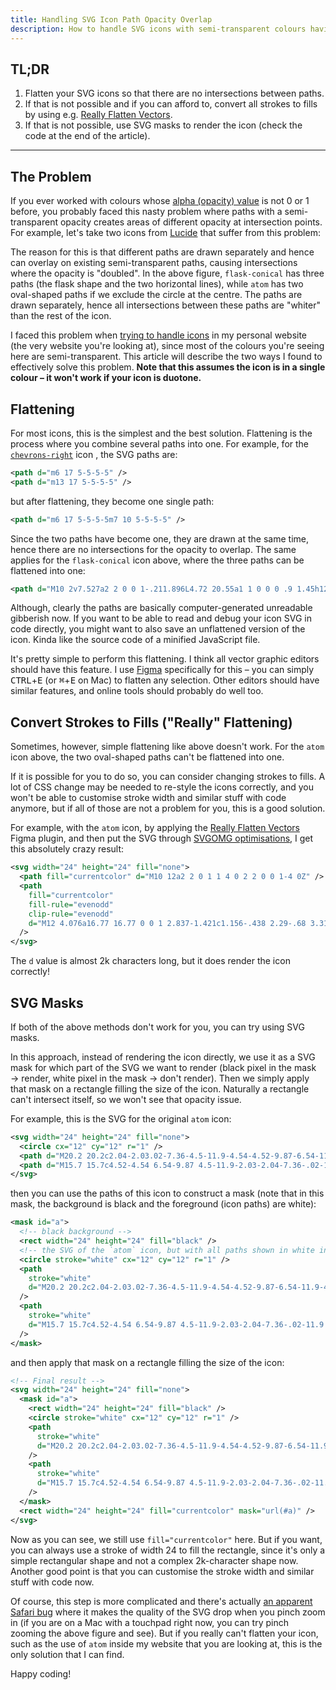 ```yaml
---
title: Handling SVG Icon Path Opacity Overlap
description: How to handle SVG icons with semi-transparent colours having path opacity overlapping in intersections points.
---
```


## TL;DR

1. Flatten your SVG icons so that there are no intersections between paths.
2. If that is not possible and if you can afford to, convert all strokes to fills by using e.g. [Really Flatten Vectors](https://www.figma.com/community/plugin/1099596352042014853/really-flatten-vectors).
3. If that is not possible, use SVG masks to render the icon (check the code at the end of the article).

---

## The Problem

If you ever worked with colours whose [alpha (opacity) value](https://developer.mozilla.org/en-US/docs/Glossary/Alpha) is not 0 or 1 before, you probably faced this nasty problem where paths with a semi-transparent opacity creates areas of different opacity at intersection points. For example, let's take two icons from [Lucide](https://lucide.dev) that suffer from this problem:

<Figure>
  <LucideIconOpacityDemo />
</Figure>

The reason for this is that different paths are drawn separately and hence can overlay on existing semi-transparent paths, causing intersections where the opacity is "doubled". In the above figure, `flask-conical` has three paths (the flask shape and the two horizontal lines), while `atom` has two oval-shaped paths if we exclude the circle at the centre. The paths are drawn separately, hence all intersections between these paths are "whiter" than the rest of the icon.

I faced this problem when [trying to handle icons](https://github.com/joulev/website/commit/987c4afb2718e468ee724230be6062cae6f860e5) in my personal website (the very website you're looking at), since most of the colours you're seeing here are semi-transparent. This article will describe the two ways I found to effectively solve this problem. **Note that this assumes the icon is in a single colour – it won't work if your icon is duotone.**

## Flattening

For most icons, this is the simplest and the best solution. Flattening is the process where you combine several paths into one. For example, for the [`chevrons-right`](https://lucide.dev/icons/chevrons-right) icon <ChevronsRight className="inline-block" />, the SVG paths are:

```xml
<path d="m6 17 5-5-5-5" />
<path d="m13 17 5-5-5-5" />
```

but after flattening, they become one single path:

```xml
<path d="m6 17 5-5-5-5m7 10 5-5-5-5" />
```

Since the two paths have become one, they are drawn at the same time, hence there are no intersections for the opacity to overlap. The same applies for the `flask-conical` icon above, where the three paths can be flattened into one:

```xml
<path d="M10 2v7.527a2 2 0 0 1-.211.896L4.72 20.55a1 1 0 0 0 .9 1.45h12.76a1 1 0 0 0 .9-1.45l-5.069-10.127A2 2 0 0 1 14 9.527V2M8.5 2h7M7 16h10" />
```

<Figure>
  <LucideIconFlaskConicalFlatteningDemo />
</Figure>

Although, clearly the paths are basically computer-generated unreadable gibberish now. If you want to be able to read and debug your icon SVG in code directly, you might want to also save an unflattened version of the icon. Kinda like the source code of a minified JavaScript file.

It's pretty simple to perform this flattening. I think all vector graphic editors should have this feature. I use [Figma](https://www.figma.com) specifically for this – you can simply <kbd>CTRL</kbd>+<kbd>E</kbd> (or <kbd>⌘</kbd>+<kbd>E</kbd> on Mac) to flatten any selection. Other editors should have similar features, and online tools should probably do well too.

## Convert Strokes to Fills ("Really" Flattening)

Sometimes, however, simple flattening like above doesn't work. For the `atom` icon above, the two oval-shaped paths can't be flattened into one.

If it is possible for you to do so, you can consider changing strokes to fills. A lot of CSS change may be needed to re-style the icons correctly, and you won't be able to customise stroke width and similar stuff with code anymore, but if all of those are not a problem for you, this is a good solution.

For example, with the `atom` icon, by applying the [Really Flatten Vectors](https://www.figma.com/community/plugin/1099596352042014853/really-flatten-vectors) Figma plugin, and then put the SVG through [SVGOMG optimisations](https://jakearchibald.github.io/svgomg/), I get this absolutely crazy result:

```xml
<svg width="24" height="24" fill="none">
  <path fill="currentcolor" d="M10 12a2 2 0 1 1 4 0 2 2 0 0 1-4 0Z" />
  <path
    fill="currentcolor"
    fill-rule="evenodd"
    clip-rule="evenodd"
    d="M12 4.076a16.77 16.77 0 0 1 2.837-1.421c1.156-.438 2.29-.68 3.317-.648 1.034.033 2.018.349 2.753 1.086.737.735 1.053 1.719 1.086 2.753.032 1.028-.21 2.161-.648 3.317-.346.914-.824 1.87-1.42 2.837a16.765 16.765 0 0 1 1.42 2.837c.438 1.156.68 2.29.648 3.317-.033 1.034-.349 2.018-1.086 2.753-.735.737-1.719 1.053-2.753 1.086-1.028.032-2.161-.21-3.317-.648A16.765 16.765 0 0 1 12 19.925a16.764 16.764 0 0 1-2.837 1.42c-1.156.438-2.29.68-3.317.648-1.034-.033-2.019-.349-2.753-1.086-.737-.735-1.053-1.719-1.086-2.753-.032-1.028.21-2.161.648-3.317A16.77 16.77 0 0 1 4.075 12a16.769 16.769 0 0 1-1.42-2.837c-.438-1.156-.68-2.29-.648-3.317.033-1.034.349-2.018 1.086-2.753.735-.737 1.719-1.053 2.753-1.086 1.028-.032 2.161.21 3.317.648.914.346 1.87.824 2.837 1.42Zm1.82 1.254a26.157 26.157 0 0 1 2.586 2.261l.003.003a26.16 26.16 0 0 1 2.262 2.587c.326-.596.595-1.175.804-1.726.377-.998.54-1.862.519-2.546-.022-.677-.218-1.12-.5-1.4l-.003-.004c-.28-.281-.723-.477-1.4-.499-.684-.021-1.548.142-2.546.52-.551.208-1.13.477-1.726.804Zm-8.49 4.85a13.704 13.704 0 0 1-.805-1.725c-.377-.998-.54-1.862-.519-2.546.022-.677.218-1.12.5-1.4l.003-.004c.28-.281.723-.477 1.4-.499.684-.021 1.548.142 2.546.52.551.208 1.13.477 1.726.804A26.149 26.149 0 0 0 7.594 7.59l-.003.003c-.835.84-1.593 1.71-2.261 2.587ZM6.474 12A23.677 23.677 0 0 1 12 6.474 23.677 23.677 0 0 1 17.526 12 23.68 23.68 0 0 1 12 17.526 23.685 23.685 0 0 1 6.474 12ZM5.33 13.82a13.704 13.704 0 0 0-.805 1.725c-.377.998-.54 1.862-.519 2.546.022.677.218 1.12.5 1.4l.003.004c.28.281.723.477 1.4.499.684.021 1.548-.142 2.546-.52.551-.208 1.13-.477 1.726-.803a26.16 26.16 0 0 1-2.587-2.262l-.003-.003a26.157 26.157 0 0 1-2.261-2.587Zm8.49 4.85c.595.327 1.174.596 1.725.805.998.377 1.862.54 2.546.519.677-.022 1.12-.218 1.4-.5l.004-.003c.281-.28.477-.723.499-1.4.021-.684-.142-1.548-.52-2.546a13.709 13.709 0 0 0-.803-1.726 26.168 26.168 0 0 1-2.262 2.587l-.003.003c-.84.835-1.71 1.593-2.587 2.262Z"
  />
</svg>
```

The `d` value is almost 2k characters long, but it does render the icon correctly!

<Figure>
  <LucideIconAtomReallyFlatteningDemo />
</Figure>

## SVG Masks

If both of the above methods don't work for you, you can try using SVG masks.

In this approach, instead of rendering the icon directly, we use it as a SVG mask for which part of the SVG we want to render (black pixel in the mask &rarr; render, white pixel in the mask &rarr; don't render). Then we simply apply that mask on a rectangle filling the size of the icon. Naturally a rectangle can't intersect itself, so we won't see that opacity issue.

For example, this is the SVG for the original `atom` icon:

```xml
<svg width="24" height="24" fill="none">
  <circle cx="12" cy="12" r="1" />
  <path d="M20.2 20.2c2.04-2.03.02-7.36-4.5-11.9-4.54-4.52-9.87-6.54-11.9-4.5-2.04 2.03-.02 7.36 4.5 11.9 4.54 4.52 9.87 6.54 11.9 4.5Z" />
  <path d="M15.7 15.7c4.52-4.54 6.54-9.87 4.5-11.9-2.03-2.04-7.36-.02-11.9 4.5-4.52 4.54-6.54 9.87-4.5 11.9 2.03 2.04 7.36.02 11.9-4.5Z" />
</svg>
```

then you can use the paths of this icon to construct a mask (note that in this mask, the background is black and the foreground (icon paths) are white):

```xml
<mask id="a">
  <!-- black background -->
  <rect width="24" height="24" fill="black" />
  <!-- the SVG of the `atom` icon, but with all paths shown in white instead of currentcolor -->
  <circle stroke="white" cx="12" cy="12" r="1" />
  <path
    stroke="white"
    d="M20.2 20.2c2.04-2.03.02-7.36-4.5-11.9-4.54-4.52-9.87-6.54-11.9-4.5-2.04 2.03-.02 7.36 4.5 11.9 4.54 4.52 9.87 6.54 11.9 4.5Z"
  />
  <path
    stroke="white"
    d="M15.7 15.7c4.52-4.54 6.54-9.87 4.5-11.9-2.03-2.04-7.36-.02-11.9 4.5-4.52 4.54-6.54 9.87-4.5 11.9 2.03 2.04 7.36.02 11.9-4.5Z"
  />
</mask>
```

and then apply that mask on a rectangle filling the size of the icon:

```xml
<!-- Final result -->
<svg width="24" height="24" fill="none">
  <mask id="a">
    <rect width="24" height="24" fill="black" />
    <circle stroke="white" cx="12" cy="12" r="1" />
    <path
      stroke="white"
      d="M20.2 20.2c2.04-2.03.02-7.36-4.5-11.9-4.54-4.52-9.87-6.54-11.9-4.5-2.04 2.03-.02 7.36 4.5 11.9 4.54 4.52 9.87 6.54 11.9 4.5Z"
    />
    <path
      stroke="white"
      d="M15.7 15.7c4.52-4.54 6.54-9.87 4.5-11.9-2.03-2.04-7.36-.02-11.9 4.5-4.52 4.54-6.54 9.87-4.5 11.9 2.03 2.04 7.36.02 11.9-4.5Z"
    />
  </mask>
  <rect width="24" height="24" fill="currentcolor" mask="url(#a)" />
</svg>
```

<Figure>
  <LucideIconAtomMaskDemo />
</Figure>

Now as you can see, we still use `fill="currentcolor"` here. But if you want, you can always use a stroke of width 24 to fill the rectangle, since it's only a simple rectangular shape and not a complex 2k-character shape now. Another good point is that you can customise the stroke width and similar stuff with code now.

<Figure>
  <LucideIconAtomMaskCustomiseStrokeWidthDemo />
</Figure>

Of course, this step is more complicated and there's actually [an apparent Safari bug](https://stackoverflow.com/q/74233827) where it makes the quality of the SVG drop when you pinch zoom in (if you are on a Mac with a touchpad right now, you can try pinch zooming the above figure and see). But if you really can't flatten your icon, such as the use of `atom` inside my website that you are looking at, this is the only solution that I can find.

Happy coding!
